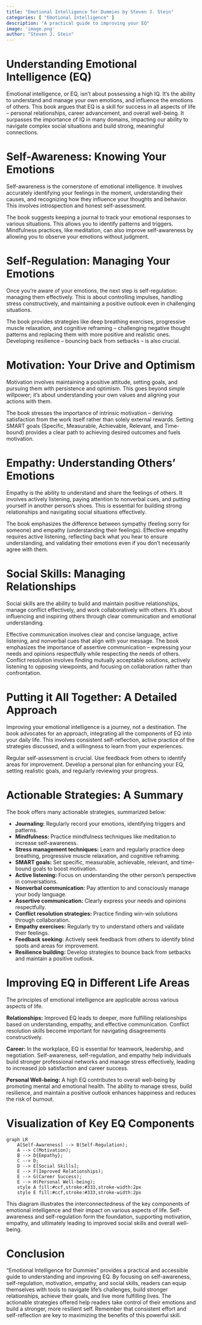 ```yaml
---
title: "Emotional Intelligence for Dummies by Steven J. Stein"
categories: [ "Emotional Intelligence" ]
description: "A practical guide to improving your EQ"
image: 'image.png'
author: "Steven J. Stein"
---
```

# Understanding Emotional Intelligence (EQ)

Emotional intelligence, or EQ, isn't about possessing a high IQ. It's the ability to understand and manage your own emotions, and influence the emotions of others. This book argues that EQ is a skill for success in all aspects of life – personal relationships, career advancement, and overall well-being. It surpasses the importance of IQ in many domains, impacting our ability to navigate complex social situations and build strong, meaningful connections.

# Self-Awareness: Knowing Your Emotions

Self-awareness is the cornerstone of emotional intelligence.  It involves accurately identifying your feelings in the moment, understanding their causes, and recognizing how they influence your thoughts and behavior.  This involves introspection and honest self-assessment.  

The book suggests keeping a journal to track your emotional responses to various situations. This allows you to identify patterns and triggers. Mindfulness practices, like meditation, can also improve self-awareness by allowing you to observe your emotions without judgment.


# Self-Regulation: Managing Your Emotions

Once you're aware of your emotions, the next step is self-regulation: managing them effectively. This is about controlling impulses, handling stress constructively, and maintaining a positive outlook even in challenging situations.

The book provides strategies like deep breathing exercises, progressive muscle relaxation, and cognitive reframing – challenging negative thought patterns and replacing them with more positive and realistic ones.  Developing resilience – bouncing back from setbacks – is also crucial.

# Motivation: Your Drive and Optimism

Motivation involves maintaining a positive attitude, setting goals, and pursuing them with persistence and optimism.  This goes beyond simple willpower; it's about understanding your own values and aligning your actions with them.

The book stresses the importance of intrinsic motivation – deriving satisfaction from the work itself rather than solely external rewards.  Setting SMART goals (Specific, Measurable, Achievable, Relevant, and Time-bound) provides a clear path to achieving desired outcomes and fuels motivation.


# Empathy: Understanding Others' Emotions

Empathy is the ability to understand and share the feelings of others.  It involves actively listening, paying attention to nonverbal cues, and putting yourself in another person's shoes. This is essential for building strong relationships and navigating social situations effectively.

The book emphasizes the difference between sympathy (feeling sorry for someone) and empathy (understanding their feelings). Effective empathy requires active listening, reflecting back what you hear to ensure understanding, and validating their emotions even if you don't necessarily agree with them.

# Social Skills: Managing Relationships

Social skills are the ability to build and maintain positive relationships, manage conflict effectively, and work collaboratively with others.  It's about influencing and inspiring others through clear communication and emotional understanding.

Effective communication involves clear and concise language, active listening, and nonverbal cues that align with your message. The book emphasizes the importance of assertive communication – expressing your needs and opinions respectfully while respecting the needs of others.  Conflict resolution involves finding mutually acceptable solutions, actively listening to opposing viewpoints, and focusing on collaboration rather than confrontation.

# Putting it All Together: A Detailed Approach

Improving your emotional intelligence is a journey, not a destination. The book advocates for an approach, integrating all the components of EQ into your daily life. This involves consistent self-reflection, active practice of the strategies discussed, and a willingness to learn from your experiences.

Regular self-assessment is crucial.  Use feedback from others to identify areas for improvement.  Develop a personal plan for enhancing your EQ, setting realistic goals, and regularly reviewing your progress.


# Actionable Strategies: A Summary

The book offers many actionable strategies, summarized below:


* **Journaling:** Regularly record your emotions, identifying triggers and patterns.
* **Mindfulness:** Practice mindfulness techniques like meditation to increase self-awareness.
* **Stress management techniques:** Learn and regularly practice deep breathing, progressive muscle relaxation, and cognitive reframing.
* **SMART goals:** Set specific, measurable, achievable, relevant, and time-bound goals to boost motivation.
* **Active listening:**  Focus on understanding the other person's perspective in conversations.
* **Nonverbal communication:** Pay attention to and consciously manage your body language.
* **Assertive communication:** Clearly express your needs and opinions respectfully.
* **Conflict resolution strategies:** Practice finding win-win solutions through collaboration.
* **Empathy exercises:** Regularly try to understand others and validate their feelings.
* **Feedback seeking:** Actively seek feedback from others to identify blind spots and areas for improvement.
* **Resilience building:** Develop strategies to bounce back from setbacks and maintain a positive outlook.

#  Improving EQ in Different Life Areas

The principles of emotional intelligence are applicable across various aspects of life.

**Relationships:** Improved EQ leads to deeper, more fulfilling relationships based on understanding, empathy, and effective communication. Conflict resolution skills become important for navigating disagreements constructively.

**Career:**  In the workplace, EQ is essential for teamwork, leadership, and negotiation.  Self-awareness, self-regulation, and empathy help individuals build stronger professional networks and manage stress effectively, leading to increased job satisfaction and career success.


**Personal Well-being:** A high EQ contributes to overall well-being by promoting mental and emotional health. The ability to manage stress, build resilience, and maintain a positive outlook enhances happiness and reduces the risk of burnout.


#  Visualization of Key EQ Components

```mermaid
graph LR
    A[Self-Awareness] --> B(Self-Regulation);
    A --> C(Motivation);
    B --> D{Empathy};
    C --> D;
    D --> E[Social Skills];
    E --> F(Improved Relationships);
    E --> G(Career Success);
    E --> H(Personal Well-being);
    style A fill:#ccf,stroke:#333,stroke-width:2px
    style E fill:#ccf,stroke:#333,stroke-width:2px

```

This diagram illustrates the interconnectedness of the key components of emotional intelligence and their impact on various aspects of life.  Self-awareness and self-regulation form the foundation, supporting motivation, empathy, and ultimately leading to improved social skills and overall well-being.

# Conclusion

"Emotional Intelligence for Dummies" provides a practical and accessible guide to understanding and improving EQ.  By focusing on self-awareness, self-regulation, motivation, empathy, and social skills, readers can equip themselves with tools to navigate life's challenges, build stronger relationships, achieve their goals, and live more fulfilling lives.  The actionable strategies offered help readers take control of their emotions and build a stronger, more resilient self.  Remember that consistent effort and self-reflection are key to maximizing the benefits of this powerful skill.

